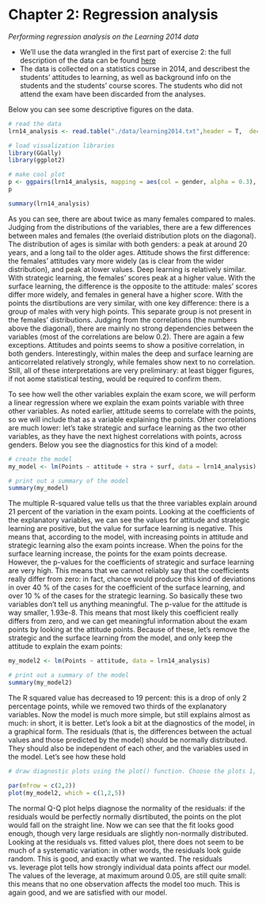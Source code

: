 # Chapter 2: Regression analysis

*Performing regression analysis on the Learning 2014 data*


- We'll use the data wrangled in the first part of exercise 2: the full description of the data can be found [here](http://www.helsinki.fi/~kvehkala/JYTmooc/JYTOPKYS3-meta.txt)
- The data is collected on a statistics course in 2014, and describest the students' attitudes to learning, as well as background info on the students and the students' course scores. The students who did not attend the exam have been discarded from the analyses.

Below you can see some descriptive figures on the data.


```r

# read the data
lrn14_analysis <- read.table("./data/learning2014.txt",header = T,  dec = ".")

# load visualization libraries
library(GGally)
library(ggplot2)

# make cool plot
p <- ggpairs(lrn14_analysis, mapping = aes(col = gender, alpha = 0.3), lower = list(combo = wrap("facethist", bins = 20)))
p

summary(lrn14_analysis)

```
 
 As you can see, there are about twice as many females compared to males. Judging from the distributions of the variables, there are a few differences between males and females (the overlaid distribution plots on the diagonal). The distribution of ages is similar with both genders: a peak at around 20 years, and a long tail to the older ages. Attitude shows the first difference: the females' attitudes vary more widely (as is clear from the wider distribution), and peak at lower values. Deep learning is relatively similar. With strategic learning, the females' scores peak at a higher value. With the surface learning, the difference is the opposite to the attitude: males' scores differ more widely, and females in general have a higher score. With the points the disrtibutions are very similar, with one key difference: there is a group of males with very high points. This separate group is not present in the females' distributions. Judging from the correlations (the numbers above the diagonal), there are mainly no strong dependencies between the variables (most of the correlations are below 0.2). There are again a  few exceptions. Attitudes and points seems to show a positive correlation, in both genders. Interestingly, within males the deep and surface learning are anticorrelated relatively strongly, while females show next to no correlation. Still, all of these interpretations are very preliminary: at least bigger figures, if not aome statistical testing, would be required to confirm them. 
 
 
 
To see how well the other variables explain the exam score, we will perform a linear regression where we explain the exam points variable with three other variables. As noted earlier, attitude seems to correlate with the points, so we will include that as a variable explaining the points. Other correlations are much lower: let's take strategic and surface learning as the two other variables, as they have the next highest correlations with points, across genders. Below you see the diagnostics for this kind of a model:


```r
# create the model
my_model <- lm(Points ~ attitude + stra + surf, data = lrn14_analysis)

# print out a summary of the model
summary(my_model)


```
 
 
The multiple R-squared value tells us that the three variables explain around 21 percent of the variation in the exam points. Looking at the coefficients of the explanatory variables, we can see the values for attitude and strategic learning are positive, but the value for surface learning is negative. This means that, according to the model, with increasing points in attitude and strategic learning also the exam points increase. When the poins for the surface learning increase, the points for the exam points decrease. However, the p-values for the coefficients of strategic and surface learning are very high. This means that we cannot reliably say that the coefficients really differ from zero: in fact, chance would produce this kind of deviations in over 40 % of the cases for the coefficient of the surface learning, and over 10 % of the cases for the strategic learning. So basically these two variables don't tell us anything meaningful. The p-value for the attitude is way smaller, 1.93e-8. This means that most likely this coefficient really differs from zero, and we can get meaningful information about the exam points by looking at the attitude points. Because of these, let's remove the strategic and the surface learning from the model, and only keep the attitude to explain the exam points:
 
 
 
```r
my_model2 <- lm(Points ~ attitude, data = lrn14_analysis)

# print out a summary of the model
summary(my_model2)
```

The R squared value has decreased to 19 percent: this is a drop of only 2 percentage points, while we removed two thirds of the explanatory variables. Now the model is much more simple, but still explains almost as much: in short, it is better. Let's look a bit at the diagnostics of the model, in a graphical form. The residuals (that is, the differences between the actual values and those predicted by the model) should be normally distributed. They should also be independent of each other, and the variables used in the model. Let's see how these hold


 
```r

# draw diagnostic plots using the plot() function. Choose the plots 1, 2 and 5

par(mfrow = c(2,2))
plot(my_model2, which = c(1,2,5))

```

The normal Q-Q plot helps diagnose the normality of the residuals: if the residuals would be perfectly normally disrtibuted, the points on the plot would fall on the straight line. Now we can see that the fit looks good enough, though very large residuals are slightly non-normally distributed. Looking at the residuals vs. fitted values plot, there does not seem to be much of a systematic variation: in other words, the residuals look guide random. This is good, and exactly what we wanted. The residuals vs. leverage plot tells how strongly individual data points affect our model. The values of the leverage, at maximum around 0.05, are still quite small: this means that no one observation affects the model too much. This is again good, and we are satisfied with our model.

 
 